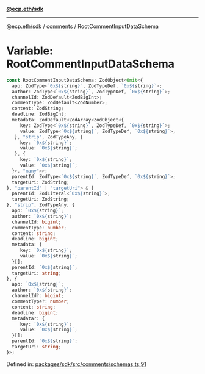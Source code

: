 [**@ecp.eth/sdk**](../../index.mdx)

***

[@ecp.eth/sdk](/sdk-reference/index.mdx) / [comments](/sdk-reference/comments/index.mdx) / RootCommentInputDataSchema

# Variable: RootCommentInputDataSchema

```ts
const RootCommentInputDataSchema: ZodObject<Omit<{
  app: ZodType<`0x${string}`, ZodTypeDef, `0x${string}`>;
  author: ZodType<`0x${string}`, ZodTypeDef, `0x${string}`>;
  channelId: ZodDefault<ZodBigInt>;
  commentType: ZodDefault<ZodNumber>;
  content: ZodString;
  deadline: ZodBigInt;
  metadata: ZodDefault<ZodArray<ZodObject<{
     key: ZodType<`0x${string}`, ZodTypeDef, `0x${string}`>;
     value: ZodType<`0x${string}`, ZodTypeDef, `0x${string}`>;
   }, "strip", ZodTypeAny, {
     key: `0x${string}`;
     value: `0x${string}`;
   }, {
     key: `0x${string}`;
     value: `0x${string}`;
  }>, "many">>;
  parentId: ZodType<`0x${string}`, ZodTypeDef, `0x${string}`>;
  targetUri: ZodString;
}, "parentId" | "targetUri"> & {
  parentId: ZodLiteral<`0x${string}`>;
  targetUri: ZodString;
}, "strip", ZodTypeAny, {
  app: `0x${string}`;
  author: `0x${string}`;
  channelId: bigint;
  commentType: number;
  content: string;
  deadline: bigint;
  metadata: {
     key: `0x${string}`;
     value: `0x${string}`;
  }[];
  parentId: `0x${string}`;
  targetUri: string;
}, {
  app: `0x${string}`;
  author: `0x${string}`;
  channelId?: bigint;
  commentType?: number;
  content: string;
  deadline: bigint;
  metadata?: {
     key: `0x${string}`;
     value: `0x${string}`;
  }[];
  parentId: `0x${string}`;
  targetUri: string;
}>;
```

Defined in: [packages/sdk/src/comments/schemas.ts:91](https://github.com/ecp-eth/comments-monorepo/blob/main/packages/sdk/src/comments/schemas.ts#L91)
